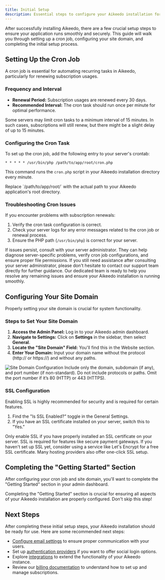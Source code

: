 ```yaml
---
title: Initial Setup
description: Essential steps to configure your Aikeedo installation for optimal performance and functionality.
---
```


After successfully installing Aikeedo, there are a few crucial setup steps to ensure your application runs smoothly and securely. This guide will walk you through setting up a cron job, configuring your site domain, and completing the initial setup process.

## Setting Up the Cron Job

A cron job is essential for automating recurring tasks in Aikeedo, particularly for renewing subscription usages.

### Frequency and Interval

- **Renewal Period:** Subscription usages are renewed every 30 days.
- **Recommended Interval:** The cron task should run once per minute for optimal performance.

<Note>
Some servers may limit cron tasks to a minimum interval of 15 minutes. In such cases, subscriptions will still renew, but there might be a slight delay of up to 15 minutes.
</Note>

### Configuring the Cron Task

To set up the cron job, add the following entry to your server's crontab:

```shell
* * * * * /usr/bin/php /path/to/app/root/cron.php
```

This command runs the `cron.php` script in your Aikeedo installation directory every minute.

<Note>
Replace `/path/to/app/root/` with the actual path to your Aikeedo application's root directory.
</Note>

### Troubleshooting Cron Issues

If you encounter problems with subscription renewals:

1. Verify the cron task configuration is correct.
2. Check your server logs for any error messages related to the cron job or renewal process.
3. Ensure the PHP path (`/usr/bin/php`) is correct for your server.

If issues persist, consult with your server administrator. They can help diagnose server-specific problems, verify cron job configurations, and ensure proper file permissions. If you still need assistance after consulting your server administrator, please don't hesitate to contact our support team directly for further guidance. Our dedicated team is ready to help you resolve any remaining issues and ensure your Aikeedo installation is running smoothly.

## Configuring Your Site Domain

Properly setting your site domain is crucial for system functionality.

### Steps to Set Your Site Domain

1. **Access the Admin Panel:** Log in to your Aikeedo admin dashboard.
2. **Navigate to Settings:** Click on **Settings** in the sidebar, then select **General**.
3. **Locate the "Site Domain" Field:** You'll find this in the Website section.
4. **Enter Your Domain:** Input your domain name without the protocol (http:// or https://) and without any paths.

<Frame>
  <img src="https://cdn.aikeedo.com/site-domain.png" alt="Site Domain Configuration" />
</Frame>

<Note>
Include only the domain, subdomain (if any), and port number (if non-standard). Do not include protocols or paths. Omit the port number if it’s 80 (HTTP) or 443 (HTTPS).
</Note>

### SSL Configuration

Enabling SSL is highly recommended for security and is required for certain features.

1. Find the "Is SSL Enabled?" toggle in the General Settings.
2. If you have an SSL certificate installed on your server, switch this to "Yes."

<Warning>
  Only enable SSL if you have properly installed an SSL certificate on your server. SSL is required for features like secure payment gateways.
</Warning>

<Tip>
If you haven't set up SSL yet, consider using a service like Let's Encrypt for a free SSL certificate. Many hosting providers also offer one-click SSL setup.
</Tip>

## Completing the "Getting Started" Section

After configuring your cron job and site domain, you'll want to complete the "Getting Started" section in your admin dashboard. 

<Note>
Completing the "Getting Started" section is crucial for ensuring all aspects of your Aikeedo installation are properly configured. Don't skip this step!
</Note>

## Next Steps

After completing these initial setup steps, your Aikeedo installation should be ready for use. Here are some recommended next steps:

- [Configure email settings](/email/mailer) to ensure proper communication with your users.
- Set up [authentication providers](/authentication/accounts-settings) if you want to offer social login options.
- Explore [integrations](/integrations/openai) to extend the functionality of your Aikeedo instance.
- Review our [billing documentation](/billing/overview) to understand how to set up and manage subscriptions.
